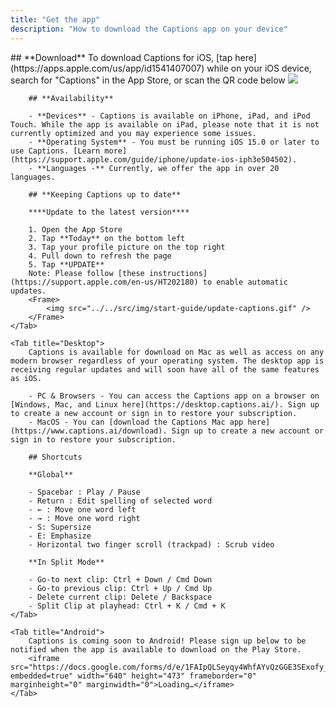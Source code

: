 ```yaml
---
title: "Get the app"
description: "How to download the Captions app on your device"
---
```


<Tabs>
    <Tab title="iOS">
        ## **Download**
        To download Captions for iOS, [tap here](https://apps.apple.com/us/app/id1541407007) while on your iOS device, search for "Captions" in the App Store, or scan the QR code below
        <Frame>
            <img src="../../src/img/start-guide/ios-qr-code.png" />
        </Frame>

        ## **Availability**

        - **Devices** - Captions is available on iPhone, iPad, and iPod Touch. While the app is available on iPad, please note that it is not currently optimized and you may experience some issues.
        - **Operating System** - You must be running iOS 15.0 or later to use Captions. [Learn more](https://support.apple.com/guide/iphone/update-ios-iph3e504502).
        - **Languages -** Currently, we offer the app in over 20 languages.

        ## **Keeping Captions up to date**

        ****Update to the latest version****

        1. Open the App Store
        2. Tap **Today** on the bottom left
        3. Tap your profile picture on the top right
        4. Pull down to refresh the page
        5. Tap **UPDATE** 
        Note: Please follow [these instructions](https://support.apple.com/en-us/HT202180) to enable automatic updates.
        <Frame>
            <img src="../../src/img/start-guide/update-captions.gif" />
        </Frame>
    </Tab>

    <Tab title="Desktop">
        Captions is available for download on Mac as well as access on any modern browser regardless of your operating system. The desktop app is receiving regular updates and will soon have all of the same features as iOS.

        - PC & Browsers - You can access the Captions app on a browser on [Windows, Mac, and Linux here](https://desktop.captions.ai/). Sign up to create a new account or sign in to restore your subscription.
        - MacOS - You can [download the Captions Mac app here](https://www.captions.ai/download). Sign up to create a new account or sign in to restore your subscription.

        ## Shortcuts

        **Global**

        - Spacebar : Play / Pause
        - Return : Edit spelling of selected word
        - ← : Move one word left
        - → : Move one word right
        - S: Supersize
        - E: Emphasize
        - Horizontal two finger scroll (trackpad) : Scrub video

        **In Split Mode**

        - Go-to next clip: Ctrl + Down / Cmd Down
        - Go-to previous clip: Ctrl + Up / Cmd Up
        - Delete current clip: Delete / Backspace
        - Split Clip at playhead: Ctrl + K / Cmd + K
    </Tab>

    <Tab title="Android">
        Captions is coming soon to Android! Please sign up below to be notified when the app is available to download on the Play Store.
        <iframe src="https://docs.google.com/forms/d/e/1FAIpQLSeyqy4WhfAYvQzGGE3SExofy_B_Ng1c2knUx1DQH1NIUbjaPA/viewform?embedded=true" width="640" height="473" frameborder="0" marginheight="0" marginwidth="0">Loading…</iframe>
    </Tab>
</Tabs>